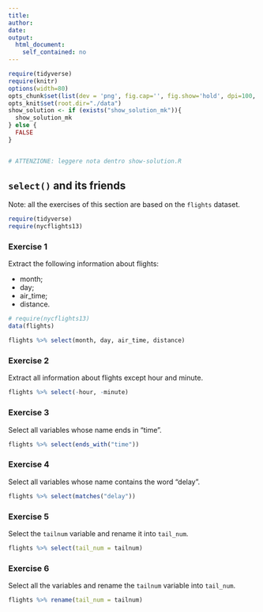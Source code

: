 ```yaml
---
title:
author:
date:
output:
  html_document:
    self_contained: no
---
```


```r
require(tidyverse) 
require(knitr) 
options(width=80)
opts_chunk$set(list(dev = 'png', fig.cap='', fig.show='hold', dpi=100, fig.width=7, fig.height=7, fig.pos='H!'))#, fig.path="figures/lm-"))
opts_knit$set(root.dir="./data")
show_solution <- if (exists("show_solution_mk")){
  show_solution_mk
} else {
  FALSE
}


# ATTENZIONE: leggere nota dentro show-solution.R
```



## `select()` and its friends
Note: all the exercises of this section are based on the `flights` dataset.


```r
require(tidyverse)
require(nycflights13)
```



### Exercise 1
Extract the following information about flights:

* month;
* day;
* air_time;
* distance.


```r
# require(nycflights13)
data(flights)

flights %>% select(month, day, air_time, distance)
```




### Exercise 2
Extract all information about flights except hour and minute.

```r
flights %>% select(-hour, -minute)
```



### Exercise 3
Select all variables whose name ends in "time".


```r
flights %>% select(ends_with("time"))
```



### Exercise 4
Select all variables whose name contains the word “delay”.


```r
flights %>% select(matches("delay"))
```



### Exercise 5
Select the `tailnum` variable and rename it into `tail_num`.  

```r
flights %>% select(tail_num = tailnum)
```



### Exercise 6
Select all the variables and rename the `tailnum` variable into `tail_num`.  
```r
flights %>% rename(tail_num = tailnum)
```


  